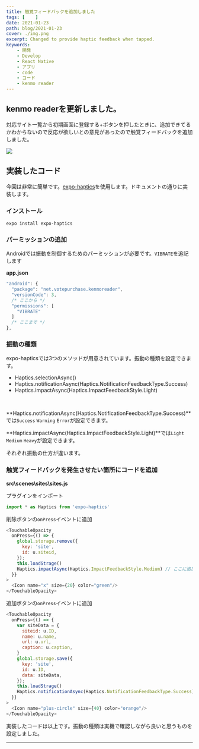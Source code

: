 ```yaml
---
title: 触覚フィードバックを追加しました
tags: [    ]
date: 2021-01-23
path: blog/2021-01-23
cover: ./img.png
excerpt: Changed to provide haptic feedback when tapped.
keywords:
    - 開発
    - Develop
    - React Native
    - アプリ
    - code
    - コード
    - kenmo reader
---
```


## kenmo readerを更新しました。

対応サイト一覧から初期画面に登録する+ボタンを押したときに、追加できてるかわからないので反応が欲しいとの意見があったので触覚フィードバックを追加しました。

![](./img1.png)

## 実装したコード

今回は非常に簡単です。[expo-haptics](https://docs.expo.io/versions/latest/sdk/haptics/)を使用します。ドキュメントの通りに実装します。

### インストール

```shell
expo install expo-haptics
```

### パーミッションの追加

Androidでは振動を制御するためのパーミッションが必要です。`VIBRATE`を追記します

**app.json**

```javascript
"android": {
  "package": "net.votepurchase.kenmoreader",
  "versionCode": 3,
  /* ここから */
  "permissions": [
    "VIBRATE"
  ]
  /* ここまで */
},
```

### 振動の種類

expo-hapticsでは3つのメソッドが用意されています。振動の種類を設定できます。

- Haptics.selectionAsync()
- Haptics.notificationAsync(Haptics.NotificationFeedbackType.Success)
- Haptics.impactAsync(Haptics.ImpactFeedbackStyle.Light)

<br/>

**Haptics.notificationAsync(Haptics.NotificationFeedbackType.Success)**では`Success` `Warning` `Error`が設定できます。

**Haptics.impactAsync(Haptics.ImpactFeedbackStyle.Light)**では`Light` `Medium` `Heavy`が設定できます。

それぞれ振動の仕方が違います。

### 触覚フィードバックを発生させたい箇所にコードを追加

**src\scenes\sites\sites.js**

プラグインをインポート

```javascript
import * as Haptics from 'expo-haptics'
```

削除ボタンの`onPress`イベントに追加

```javascript
<TouchableOpacity
  onPress={() => {
    global.storage.remove({
      key: 'site',
      id: u.siteid,
    });
    this.loadStrage()
    Haptics.impactAsync(Haptics.ImpactFeedbackStyle.Medium) // ここに追加
  }}
>
  <Icon name="x" size={20} color="green"/>
</TouchableOpacity>
```

追加ボタンの`onPress`イベントに追加

```javascript
<TouchableOpacity
  onPress={() => {
    var siteData = {
      siteid: u.ID,
      name: u.name,
      url: u.url,
      caption: u.caption,
    }
    global.storage.save({
      key: 'site',
      id: u.ID,
      data: siteData,
    });
    this.loadStrage()
    Haptics.notificationAsync(Haptics.NotificationFeedbackType.Success) // ここに追加
  }}
>
  <Icon name="plus-circle" size={40} color="orange"/>
</TouchableOpacity>
```

実装したコードは以上です。振動の種類は実機で確認しながら良いと思うものを設定しました。

---